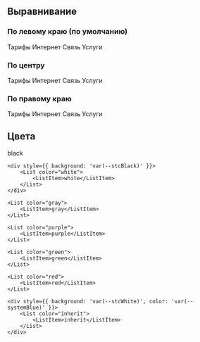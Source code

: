 

## Выравнивание

### По левому краю (по умолчанию)

<Playground>
    <List>
        <ListItem>Тарифы</ListItem>
        <ListItem>Интернет</ListItem>
        <ListItem>Связь</ListItem>
        <ListItem>Услуги</ListItem>
    </List>
</Playground>

### По центру

<Playground>
    <List hAlign="center">
        <ListItem>Тарифы</ListItem>
        <ListItem>Интернет</ListItem>
        <ListItem>Связь</ListItem>
        <ListItem>Услуги</ListItem>
    </List>
</Playground>

### По правому краю

<Playground>
    <List hAlign="right">
        <ListItem>Тарифы</ListItem>
        <ListItem>Интернет</ListItem>
        <ListItem>Связь</ListItem>
        <ListItem>Услуги</ListItem>
    </List>
</Playground>

## Цвета

<Playground>
    <div style={{ background: 'var(--stcWhite)' }}>
        <List color="black">
            <ListItem>black</ListItem>
        </List>
    </div>

    <div style={{ background: 'var(--stcBlack)' }}>
        <List color="white">
            <ListItem>white</ListItem>
        </List>
    </div>

    <List color="gray">
        <ListItem>gray</ListItem>
    </List>

    <List color="purple">
        <ListItem>purple</ListItem>
    </List>

    <List color="green">
        <ListItem>green</ListItem>
    </List>

    <List color="red">
        <ListItem>red</ListItem>
    </List>

    <div style={{ background: 'var(--stcWhite)', color: 'var(--systemBlue)' }}>
        <List color="inherit">
            <ListItem>inherit</ListItem>
        </List>
    </div>
</Playground>
